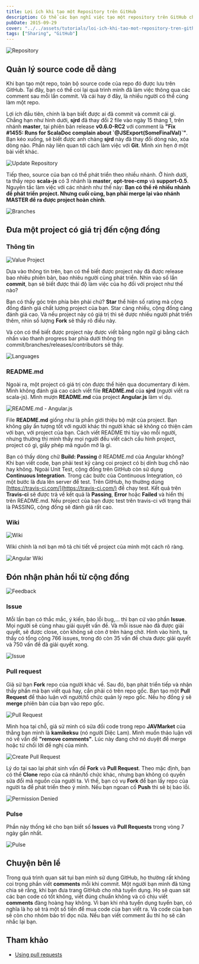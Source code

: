 ```yaml
---
title: Lợi ích khi tạo một Repository trên GitHub
description: Có thể các bạn nghĩ việc tạo một repository trên GitHub chỉ để lưu trữ source code. Bài viết này, mình mong muốn các bạn biết thêm về lợi ích của việc tạo repository trên GitHub.
pubDate: 2015-09-29
cover: "../../assets/tutorials/loi-ich-khi-tao-mot-repository-tren-github/repo.png"
tags: ["Sharing", "GitHub"]
---
```


![Repository](../../assets/tutorials/loi-ich-khi-tao-mot-repository-tren-github/repo.png)

## Quản lý source code dễ dàng

Khi bạn tạo một repo, toàn bộ source code của repo đó được lưu trên GitHub. Tại đây, bạn có thể coi lại quá trình mình đã làm việc thông qua các comment sau mỗi lần commit. Và cái hay ở đây, là nhiều người có thể cùng làm một repo.

Lợi ích đầu tiên, chính là bạn biết được ai đã commit và commit cái gì. Chẳng hạn như hình dưới, **sjrd** đã thay đổi 2 file vào ngày 15 tháng 1, trên nhánh **master**, tại phiên bản release **v0.6.0-RC2** với comment là **"Fix #1455: Runs for ScalaDoc complain about \`@JSExport(SomeFinalVal)\`"**. Bạn kéo xuống, sẽ biết được anh chàng **sjrd** này đã thay đổi dòng nào, xóa dòng nào. Phần này liên quan tới cách làm việc với **Git**. Mình xin hẹn ở một bài viết khác.

![Update Repository](../../assets/tutorials/loi-ich-khi-tao-mot-repository-tren-github//update-repo.png)

Tiếp theo, source của bạn có thể phát triển theo nhiều nhánh. Ở hình dưới, ta thấy repo **scala-js** có 3 nhánh là **master**, **opt-tree-cmp** và **support-0.5**. Nguyên tắc làm việc với các nhánh như thế này: **Bạn có thể rẽ nhiều nhánh để phát triển project. Nhưng cuối cùng, bạn phải merge lại vào nhánh MASTER để ra được project hoàn chỉnh**.

![Branches](../../assets/tutorials/loi-ich-khi-tao-mot-repository-tren-github//branches.png)

## Đưa một project có giá trị đến cộng đồng

### Thông tin

![Value Project](../../assets/tutorials/loi-ich-khi-tao-mot-repository-tren-github//value-project.png)

Dựa vào thông tin trên, bạn có thể biết được project này đã được release bao nhiêu phiên bản, bao nhiêu người cùng phát triển. Nhìn vào số lần **commit**, bạn sẽ biết được thái độ làm việc của họ đối với project như thế nào?

Bạn có thấy góc trên phía bên phải chứ? **Star** thể hiện số rating mà cộng đồng đánh giá chất lượng project của bạn. Star càng nhiều, cộng đồng càng đánh giá cao. Và nếu project này có giá trị thì sẽ được nhiều người phát triển thêm, nhìn số lượng **Fork** sẽ thấy rõ điều này.

Và còn có thể biết được project này được viết bằng ngôn ngữ gì bằng cách nhấn vào thanh progress bar phía dưới thông tin commit/branches/releases/contributors sẽ thấy.

![Languages](../../assets/tutorials/loi-ich-khi-tao-mot-repository-tren-github//languages.png)

### README.md

Ngoài ra, một project có giá trị còn được thể hiện qua documentary đi kèm. Mình không đánh giá cao cách viết file **README.md** của **sjrd** (người viết ra scala-js). Mình mượn **README.md** của project **Angular.js** làm ví dụ.

![README.md - Angular.js](../../assets/tutorials/loi-ich-khi-tao-mot-repository-tren-github//readme-angular.png)

File **README.md** giống như là phần giới thiệu bộ mặt của project. Bạn không gây ấn tượng tốt với người khác thì người khác sẽ không có thiện cảm với bạn, với project của bạn. Cách viết README thì tùy vào mỗi người, nhưng thường thì mình thấy mọi người đều viết cách cấu hình project, project có gì, giấy phép mã nguồn mở là gì.

Bạn có thấy dòng chữ **Build: Passing** ở README.md của Angular không? Khi bạn viết code, bạn phải test kỹ càng coi project có bị dính bug chỗ nào hay không. Ngoài Unit Test, cộng đồng trên GitHub còn sử dụng **Continuous Integration**. Trong các bước của Continuous Integration, có một bước là đưa lên server để test. Trên GitHub, họ thường dùng [https://travis-ci.com/](https://travis-ci.com/) để chạy test. Kết quả trên **Travis-ci** sẽ được trả về kết quả là **Passing**, **Error** hoặc **Failed** và hiển thị trên README.md. Nếu project của bạn được test trên travis-ci với trạng thái là PASSING, cộng đồng sẽ đánh giá rất cao.

### Wiki

![Wiki](../../assets/tutorials/loi-ich-khi-tao-mot-repository-tren-github//wiki.png)

Wiki chính là nơi bạn mô tả chi tiết về project của mình một cách rõ ràng.

![Angular Wiki](../../assets/tutorials/loi-ich-khi-tao-mot-repository-tren-github//angular-wiki.png)

## Đón nhận phản hồi từ cộng đồng

![Feedback](../../assets/tutorials/loi-ich-khi-tao-mot-repository-tren-github//feedback.png)

### Issue

Mỗi lần bạn có thắc mắc, ý kiến, báo lỗi bug,... thì bạn cứ vào phần **Issue**. Mọi người sẽ cùng nhau giải quyết vấn đề. Và mỗi issue nào đã được giải quyết, sẽ được close, còn không sẽ còn ở trên hàng chờ. Hình vào hình, ta thấy có tổng cộng 766 issues, trong đó còn 35 vấn đề chưa được giải quyết và 750 vấn đề đã giải quyết xong.

![Issue](../../assets/tutorials/loi-ich-khi-tao-mot-repository-tren-github//issue.png)

### Pull request

Giả sử bạn **Fork** repo của người khác về. Sau đó, bạn phát triển tiếp và nhận thấy phần mà bạn viết quá hay, cần phải có trên repo gốc. Bạn tạo một **Pull Request** để thảo luận với người/tổ chức quản lý repo gốc. Nếu họ đồng ý sẽ **merge** phiên bản của bạn vào repo gốc.

![Pull Request](../../assets/tutorials/loi-ich-khi-tao-mot-repository-tren-github//pull-request.png)

Minh họa tại chỗ, giả sử mình có sửa đồi code trong repo **JAVMarket** của thằng bạn mình là **kamikeksu** (nó người Diệc Lam). Mình muốn thảo luận với nó về vấn đề **"remove comments"**. Lúc này đang chờ nó duyệt để merge hoặc từ chối lời đề nghị của mình.

![Create Pull Request](../../assets/tutorials/loi-ich-khi-tao-mot-repository-tren-github//create-pull-request.png)

Lý do tại sao lại phát sinh vấn đề **Fork** và **Pull Request**. Theo mặc định, bạn có thể **Clone** repo của cá nhân/tố chức khác, nhưng bạn không có quyền sửa đổi mã nguồn của người ta. Vì thế, bạn có vụ **Fork** để bạn lấy repo của người ta để phát triển theo ý mình. Nếu bạn ngoan cố **Push** thì sẽ bị báo lỗi.

![Permission Denied](../../assets/tutorials/loi-ich-khi-tao-mot-repository-tren-github//permission-denied.png)

### Pulse

Phần này thống kê cho bạn biết số **Issues** và **Pull Requests** trong vòng 7 ngày gần nhất.

![Pulse](../../assets/tutorials/loi-ich-khi-tao-mot-repository-tren-github//pulse.png)

## Chuyện bên lề

Trong quá trình quan sát tụi bạn mình sử dụng GitHub, họ thường rất không coi trọng phần viết **comments** mỗi khi commit. Một người bạn mình đã từng chia sẻ rằng, khi bạn đưa trang GitHub cho nhà tuyển dụng. Họ sẽ quan sát các bạn code có tốt không, viết đúng chuẩn không và có chịu viết **comments** đàng hoàng hay không. Vì bạn khi nhà tuyển dụng tuyển bạn, có nghĩa là họ sẽ trả một số tiền để mua code của bạn viết ra. Và code của bạn sẽ còn cho nhóm bảo trì đọc nữa. Nếu bạn viết comment ẩu thì họ sẽ cân nhắc lại bạn.

## Tham khảo

- [Using pull requests](https://help.github.com/articles/using-pull-requests/)
